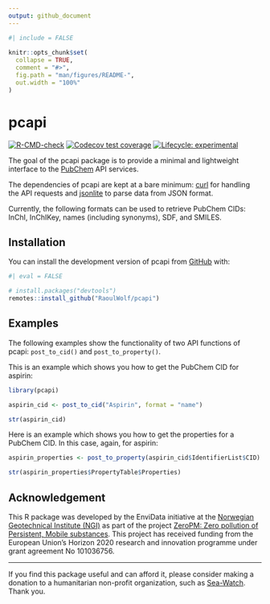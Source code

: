 ```yaml
---
output: github_document
---
```


<!-- README.md is generated from README.Rmd. Please edit that file -->

```r
#| include = FALSE
 
knitr::opts_chunk$set(
  collapse = TRUE,
  comment = "#>",
  fig.path = "man/figures/README-",
  out.width = "100%"
)
```

# pcapi

<!-- badges: start -->
[![R-CMD-check](https://github.com/RaoulWolf/pcapi/workflows/R-CMD-check/badge.svg)](https://github.com/RaoulWolf/pcapi/actions)
[![Codecov test coverage](https://codecov.io/gh/RaoulWolf/pcapi/branch/master/graph/badge.svg)](https://app.codecov.io/gh/RaoulWolf/pcapi?branch=master)
[![Lifecycle: experimental](https://img.shields.io/badge/lifecycle-experimental-orange.svg)](https://lifecycle.r-lib.org/articles/stages.html#experimental)
<!-- badges: end -->


The goal of the pcapi package is to provide a minimal and lightweight 
interface to the [PubChem](https://pubchem.ncbi.nlm.nih.gov/) API services. 

The dependencies of pcapi are kept at a bare minimum: 
[curl](https://cran.r-project.org/web/packages/curl/index.html) for handling 
the API requests and 
[jsonlite](https://cran.r-project.org/web/packages/jsonlite/index.html) to 
parse data from JSON format.

Currently, the following formats can be used to retrieve PubChem 
CIDs: InChI, InChIKey, names (including synonyms), SDF, and SMILES. 

## Installation

You can install the development version of pcapi from 
[GitHub](https://github.com/) with:

```r
#| eval = FALSE

# install.packages("devtools")
remotes::install_github("RaoulWolf/pcapi")
```

## Examples

The following examples show the functionality of two API functions of
pcapi: `post_to_cid()` and `post_to_property()`.

This is an example which shows you how to get the PubChem CID for aspirin:

```r
library(pcapi)

aspirin_cid <- post_to_cid("Aspirin", format = "name")

str(aspirin_cid)
```

Here is an example which shows you how to get the properties for a PubChem CID. 
In this case, again, for aspirin:

```r
aspirin_properties <- post_to_property(aspirin_cid$IdentifierList$CID)

str(aspirin_properties$PropertyTable$Properties)
```

## Acknowledgement

This R package was developed by the EnviData initiative at the 
[Norwegian Geotechnical Institute (NGI)](https://www.ngi.no/eng) as part of the 
project 
[ZeroPM: Zero pollution of Persistent, Mobile substances](https://zeropm.eu/). 
This project has received funding from the European Union's Horizon 2020 
research and innovation programme under grant agreement No 101036756.

---

If you find this package useful and can afford it, please consider making a 
donation to a humanitarian non-profit organization, such as 
[Sea-Watch](https://sea-watch.org/en/). Thank you. 
